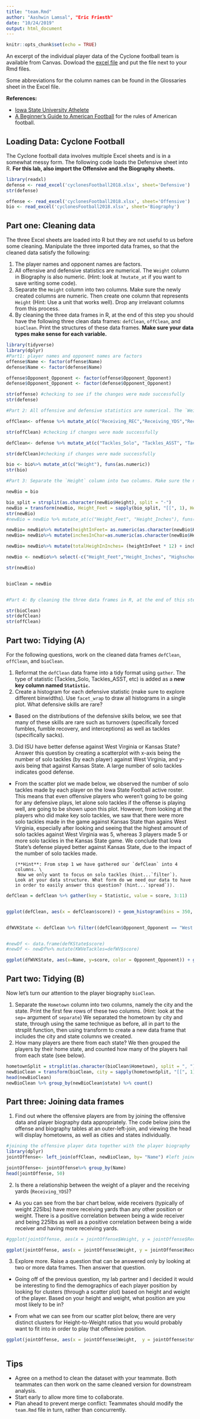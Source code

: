 ```yaml
---
title: "team.Rmd"
author: "Aashwin Lamsal", "Eric Friesth"
date: "10/24/2019"
output: html_document
---
```


```r
knitr::opts_chunk$set(echo = TRUE)
```

An excerpt of the individual player data of the Cyclone football team is available from Canvas. Dowload the [excel file](cyclonesFootball2018.xlsx) and put the file next to your Rmd files. 

Some abbreviations for the column names can be found in the Glossaries sheet in the Excel file.

**References:**

- [Iowa State University Athelete](https://cyclones.com/index.aspx)
- [A Beginner's Guide to American Football](https://www.youtube.com/watch?v=3t6hM5tRlfA) for the rules of American football.

## Loading Data: Cyclone Football 

The Cyclone football data involves multiple Excel sheets and is in a somewhat messy form. The following code loads the Defensive sheet into R. **For this lab, also import the Offensive and the Biography sheets.**

```r
library(readxl)
defense <- read_excel('cyclonesFootball2018.xlsx', sheet='Defensive')
str(defense)
```

```r
offense <- read_excel('cyclonesFootball2018.xlsx', sheet='Offensive')
bio <- read_excel('cyclonesFootball2018.xlsx', sheet='Biography')
```

## Part one: Cleaning data
The three Excel sheets are loaded into R but they are not useful to us before some cleaning. Manipulate the three imported data frames, so that the cleaned data satisfy the following:

1. The player names and opponent names are factors.
2. All offensive and defensive statistics are numerical. The `Weight` column in Biography is also numeric. (Hint: look at `?mutate_at` if you want to save writing some code). 
3. Separate the `Height` column into two columns. Make sure the newly created columns are numeric. Then create one column that represents `Height` (Hint: Use a unit that works well). Drop any irrelavant columns from this process. 
4. By cleaning the three data frames in R, at the end of this step you should have the following three clean data frames: `defClean`, `offClean`, and `bioClean`. Print the structures of these data frames. **Make sure your data types make sense for each variable.**


```r
library(tidyverse)
library(dplyr)
#Part1: player names and opponent names are factors
offense$Name <- factor(offense$Name)
defense$Name <- factor(defense$Name)

offense$Opponent_Opponent <- factor(offense$Opponent_Opponent)
defense$Opponent_Opponent <- factor(defense$Opponent_Opponent)

str(offense) #checking to see if the changes were made successfully
str(defense)

#Part 2: All offensive and defensive statistics are numerical. The `Weight` column in Biography is also numeric. (Hint: look at `?mutate_at` if you want to save writing some code).

offClean<- offense %>% mutate_at(c("Receiving_REC","Receiving_YDS","Receiving_TD","Rushing_ATT","Rushing_YDS", "Rushing_TD", "Passing_CMP-ATT", "Passing_YDS", "Passing_TD", "Passing_INT"), funs(as.numeric), na.rm=TRUE)

str(offClean) #checking if changes were made successfully

defClean<- defense %>% mutate_at(c("Tackles_Solo", "Tackles_ASST", "Tackles_TFL","Tackles_Sack","Turnover_FF", "Turnover_FR", "Turnover_INT", "Pass_QBH", "Pass_PB"), funs(as.numeric), na.rm=TRUE)

str(defClean)#checking if changes were made successfully

bio <- bio%>% mutate_at(c("Weight"), funs(as.numeric))
str(bio)

#Part 3: Separate the `Height` column into two columns. Make sure the newly created columns are numeric. Then create one column that represents `Height` (Hint: Use a unit that works well). Drop any irrelavant columns from this process

newBio = bio

bio_split = strsplit(as.character(newBio$Height), split = "-")
newBio = transform(newBio, Height_Feet = sapply(bio_split, "[[", 1), Height_Inches = sapply(bio_split, "[[", 2))
str(newBio)
#newBio = newBio %>% mutate_at(c("Height_Feet", "Height_Inches"), funs(as.numeric))

newBio= newBio%>% mutate(heightInFeet= as.numeric(as.character(newBio$Height_Feet))) #since splitting the height into 2 columns gives us two columns of factors, converting to character then numeric is a workaround for the type conversion error caused by directly converting from factor type
newBio= newBio%>% mutate(inchesInChar=as.numeric(as.character(newBio$Height_Inches)))

newBio= newBio%>% mutate(totalHeighInInches= (heightInFeet * 12) + inchesInChar) #new calculated column for total heights

newBio <- newBio%>% select(-c("Height_Feet","Height_Inches", "Highschool", "Height", "heightInFeet", "inchesInChar"))

str(newBio)


bioClean = newBio


#Part 4: By cleaning the three data frames in R, at the end of this step you should have the following three clean data frames: `defClean`, `offClean`, and `bioClean`. Print the structures of these data frames. **Make sure your data types make sense for each variable.**

str(bioClean)
str(defClean)
str(offClean)

```



## Part two: Tidying (A)
For the following questions, work on the cleaned data frames `defClean`, `offClean`, and `bioClean`.

1. Reformat the `defClean` data frame into a tidy format using `gather`. The type of statistic (Tackles_Solo, Tackles_ASST, etc) is added as a **new key column named `Statistic`.** 
2. Create a histogram for each defensive statistic (make sure to explore different binwidths). Use `facet_wrap` to draw all histograms in a single plot. What defensive skills are rare?

- Based on the distributions of the defensive skills below, we see that many of these skills are rare such as turnovers (specifically forced fumbles, fumble recovery, and interceptions) as well as tackles (specifically sacks).

3. Did ISU have better defense against West Virginia or Kansas State? Answer this question by creating a scatterplot with x-axis being the number of solo tackles (by each player) against West Virginia, and y-axis being that against Kansas State. A large number of solo tackles indicates good defense. 

- From the scatter plot we made below, we observed the number of solo tackles made by each player on the Iowa State Football active roster. This means that even offensive players who weren't going to be going for any defensive plays, let alone solo tackles if the offense is playing well, are going to be shown upon this plot. However, from looking at the players who did make key solo tackles, we saw that there were more solo tackles made in the game against Kansas State than agains West Virginia, especially after looking and seeing that the highest amount of solo tackles against West Virginia was 5, whereas 3 players made 5 or more solo tackles in the Kansas State game. We conclude that Iowa State's defense played better against Kansas State, due to the impact of the number of solo tackles made.

      (**Hint**: From step 1 we have gathered our `defClean` into 4 columns. \
       Now we only want to focus on solo tackles (hint...`filter`). 
      Look at your data structure. What form do we need our data to have in order to easily answer this question? (hint...`spread`)). 

```r

defClean = defClean %>% gather(key = Statistic, value = score, 3:11)


ggplot(defClean, aes(x = defClean$score)) + geom_histogram(bins = 350, binwidth = 1) + facet_wrap(~Statistic) + labs(title = "Distribution of Defensive Skill Statistics by their Score", x = "Score (10 point scale)", y = "Frequency of Defensive Skill")


dfWVKState <- defClean %>% filter((defClean$Opponent_Opponent == "West Virginia" & defClean$Statistic == "Tackles_Solo") |(defClean$Opponent_Opponent == "Kansas State" & defClean$Statistic == "Tackles_Solo" ))


#newDf <- data.frame(defKState$score)
#newDf <- newDf%>% mutate(KWVeTackles=defWV$score)

ggplot(dfWVKState, aes(x=Name, y=score, color = Opponent_Opponent)) + geom_point() + theme(axis.text.x =element_text(angle = 90, hjust= 1)) + labs(title = "Spread of Solo Tackles against Kansas State and West Virginia by each player", y = "Solo Tackles Made")+scale_fill_discrete(name = "Opponent")

```


## Part two: Tidying  (B)
Now let's turn our attention to the player biography `bioClean`.

1. Separate the `Hometown` column into two columns, namely the city and the state. Print the first few rows of these two columns. (Hint: look at the `sep=` argument of `separate`)
  We separated the hometown by city and state, through using the same technique as before, all in part to the strsplit function, then using transform to create a new data frame that includes the city and state columns we created.
2. How many players are there from each state?
  We then grouped the players by their home state, and counted how many of the players hail from each state (see below).

```r
hometownSplit = strsplit(as.character(bioClean$Hometown), split = ", ")
newBioClean = transform(bioClean, city = sapply(hometownSplit, "[[", 1), state = sapply(hometownSplit, "[[", 2))
head(newBioClean)
newBioClean %>% group_by(newBioClean$state) %>% count()

```


## Part three: Joining data frames

1. Find out where the offensive players are from by joining the offensive data and player biography data appropriately.
The code below joins the offense and biography tables at an outer-left-join, and viewing the head will display hometowns, as well as cities and states individually.

```r
#joining the offensive player data together with the player biography 
library(dplyr)
jointOffense<- left_join(offClean, newBioClean, by= "Name") #left joined the player biography onto the offense table

jointOffense<- jointOffense%>% group_by(Name)
head(jointOffense, 50)


```

2. Is there a relationship between the weight of a player and the receiving yards (`Receiving_YDS`)?

- As you can see from the bar chart below, wide receivers (typically of weight 225lbs) have more receiving yards than any other position or weight. There is a positive correlation between being a wide receiver and being 225lbs as well as a positive correlation between being a wide receiver and having more receiving yards.

```r

#ggplot(jointOffense, aes(x = jointOffense$Weight, y = jointOffense$Receiving_YDS, color = jointOffense$Position)) + geom_point(position = "jitter") + labs(title = "Relationship between a Player's Weight and their Receiving Yards", x = "Player Weight (lbs)", y = "Player Receiving Yards")

ggplot(jointOffense, aes(x = jointOffense$Weight, y = jointOffense$Receiving_YDS, fill = jointOffense$Position, width = 2)) + geom_bar(stat = "identity") + labs(title = "Relationship between a Player's Weight and their Receiving Yards", x = "Player Weight (lbs)", y = "Player Receiving Yards")

```

3. Explore more. Raise a question that can be answered only by looking at two or more data frames. Then answer that question.

- Going off of the previous question, my lab partner and I decided it would be interesting to find the demographics of each player position by looking for clusters (through a scatter plot) based on height and weight of the player. Based on your height and weight, what position are you most likely to be in?

- From what we can see from our scatter plot below, there are very distinct clusters for Height-to-Weight ratios that you would probably want to fit into in order to play that offensive position.

```r

ggplot(jointOffense, aes(x = jointOffense$Weight,  y = jointOffense$totalHeighInInches, color = jointOffense$Position)) + geom_point(position = "jitter") + labs(title = "Weight to Height Correlation for Offensive Postions", x = "Weight (pounds)", y = "Height (inches)")



```



## Tips
- Agree on a method to clean the dataset with your teammate. Both teammates can then work on the same cleaned version for downstream analysis.
- Start early to allow more time to collaborate.
- Plan ahead to prevent merge conflict: Teammates should modify the `team.Rmd` file in turn, rather than concurrently. 
